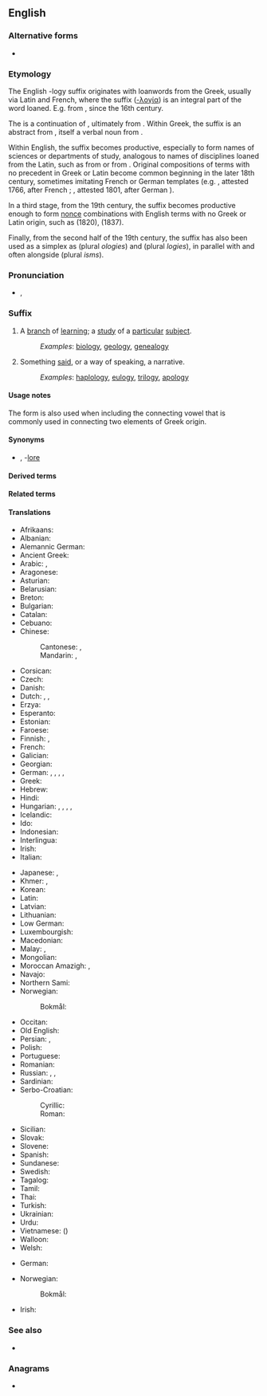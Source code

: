 {{also|logy}}
==English==
{{wikipedia}}

===Alternative forms===
* {{l|en|-ology}}

===Etymology===
{{root|en|ine-pro|*leǵ-}}
The English -logy suffix originates with loanwords from the Greek, usually via Latin and French, where the suffix ([[-λογία]]) is an integral part of the word loaned. E.g. {{m|en|astrology}} from {{m|la|astrologia}}, since the 16th century.

The {{der|en|fr|-logie}} is a continuation of {{der|en|la|-logia}}, ultimately from {{der|en|grc|-λογία}}. Within Greek, the suffix is an {{m|grc|-ία}} abstract from {{m|grc|λόγος|t=account, explanation, narrative}}, itself a verbal noun from {{m|grc|λέγω|t=I [[say]], [[speak]], [[converse]], tell a story}}.

Within English, the suffix becomes productive, especially to form names of sciences or departments of study, analogous to names of disciplines loaned from the Latin, such as {{m|en|astrology}} from {{m|la|astrologia}} or {{m|en|geology}} from {{m|la|geologia}}. Original compositions of terms with no precedent in Greek or Latin become common beginning in the later 18th century, sometimes imitating French or German templates (e.g. {{m|en|insectology}}, attested 1766, after French {{m|fr|insectologie}}; {{m|en|terminology}}, attested 1801, after German {{m|de|Terminologie}}).

In a third stage, from the 19th century, the suffix becomes productive enough to form [[nonce]] combinations with English terms with no Greek or Latin origin, such as {{m|en|undergroundology}} (1820), {{m|en|hatology}} (1837).

Finally, from the second half of the 19th century, the suffix has also been used as a simplex as {{m|en|ology}} (plural ''ologies'') and {{m|en|logy}} (plural ''logies''), in parallel with and often alongside {{m|en|ism}} (plural ''isms'').

===Pronunciation===
* {{enPR|ləjē}}, {{IPA|en|/ləd͡ʒi/}}

===Suffix===
{{en-noun|-logies}}

# A [[branch]] of [[learning]]; a [[study]] of a [[particular]] [[subject]].
#: ''Examples'': [[biology]], [[geology]], [[genealogy]]
# Something [[said]], or a way of speaking, a narrative.
#: ''Examples'': [[haplology]], [[eulogy]], [[trilogy]], [[apology]]

====Usage notes====
The form {{m|en|-ology}} is also used when including the connecting vowel {{m|en|-o-}} that is commonly used in connecting two elements of Greek origin.

====Synonyms====
* {{sense|branch of learning}} {{l|en|-ics}}, -[[lore]]

====Derived terms====
{{suffixsee|en}}
{{der4|en
|acarology
|acridology
|actinobiology
|actinology
|addictology
|adenology
|aerobiology
|aerogeology
|aerology
|aeropalynology
|aesthesiophysiology
|aetiology
|agnatology
|agnoiology
|agnotology
|agrobiology
|agrobiotechnology
|agroecology
|agrohydrology
|agrology
|agrostology
|aitiology
|alcohology
|alethiology
|alethology
|algesiology
|algology
|allergology
|amphibiology
|anaesthesiology
|anaplastology
|andrology
|anesthesiology
|angelology
|angiocardiology
|angiology
|angiopathology
|anthropobiology
|anthropology
|anthrozoology
|aphasiology
|apidology
|apiology
|arachnology
|arbovirology
|archaeology
|archaeomalacology
|archaeozoology
|archeology
|archeomalacology
|archeozoology
|arcology
|areology
|aretalogy
|arteriology
|arthrology
|arthropodology
|Assyriology
|assyriology
|asteroseismology
|astrobiology
|astrogeology
|astrology
|astroseismology
|astrotheology
|atmology
|atomology
|audiology
|autecology
|auxology
|axiology
|bacteriology
|balneology
|baraminology
|benthology
|bioarchaeology
|biocenology
|bioclimatology
|biocoenology
|bioecology
|biology
|biometeorology
|biomusicology
|biomythology
|biopharmacology
|biophysiology
|biopsychology
|biosociology
|biotechnology
|biotoxicology
|boxology
|brachylogy
|bromatology
|bronchoesophagology
|bronchooesophagology
|bronchology
|brontology
|brontotheology
|bryology
|bryotechnology
|bryozoology
|Buddhology
|cacology
|campanology
|arcinology
|cardioangiology
|cardiology
|cardiovasology
|cariology
|carphology
|carpology
|cecidiology
|cecidology
|cereology
|cetology
|characterology
|cheirology
|chelonology
|chemoecology
|chirology
|choreology
|chorology
|chresmology
|Christology
|chorology
|chronobiology
|chronology
|chronopharmacology
|cirripedology
|climatology
|codicology
|codology
|cohomology
|coleopterology
|coloproctology
|comitology
|communicology
|communioecclesiology
|communio-ecclesiology
|conchology
|coniology
|contactology
|coprology
|cosmetology
|cosmobiology
|cosmochronology
|cosmogeology
|cosmology
|cosmotheology
|craniology
|criminology
|criteriology
|crustaceology
|cryobiology
|cryology
|cryotechnology
|cryptology
|cryptozoology
|culturology
|cynology
|cytohistology
|cytology
|cytomorphology
|cytopathology
|cytophysiology
|dactylology
|decalogy
|deltiology
|demonology
|dendroarchaeology
|dendroarcheology
|dendrochronology
|dendroclimatology
|dendrology
|deontology
|dermatology
|dermatopathology
|dermatovenerology
|desmology
|diabetology
|dialectology
|dianoiology
|diatomology
|dietology
|dipterology
|dittology
|docimology
|dosology
|doxology
|dracology
|draconology
|dracontology
|dramatology
|dysteleology
|ecclesiology
|eccrinology
|echinodermology
|echocardiology
|ecoclimatology
|ecohydrology
|ecology
|ecomorphology
|ecopedology
|ecophysiology
|ecopsychology
|ecotechnology
|ecotoxicology
|ecotrophology
|edaphology
|Egyptology
|egyptology
|eidology
|electropathology
|electrophysiology
|electrotechnology
|embryology
|emetology
|encephalology
|endocrinology
|endodontology
|endourology
|enigmatology
|enology
|enterology
|entomology
|environtology
|enzymology
|epeirology
|epidemiology
|epidemology
|epileptology
|epiphytology
|epistemology
|epizootiology
|escapology
|eschatology
|esophagology
|Esperantology
|esthesiophysiology
|ethicotheology
|ethnoarchaeology
|ethnoarcheology
|ethnoecology
|ethnology
|ethnomethodology
|ethnomusicology
|ethnoorganology
|ethno-organology
|ethnopharmacology
|ethnopsychology
|ethology
|etiology
|Etruscology
|etymology
|exobiology
|exogeology
|exomorphology
|fetology
|fornicology
|futurology
|Francology
|galactology
|garbageology
|garbology
|gastrology
|gastroenterology
|gelotology
|gemellology
|geminology
|gemmology
|gemology
|genealogy
|genecology
|geoarchaeology
|geoarcheology
|geobiology
|geochronology
|geocryology
|geoecology
|geohydrology
|geology
|geomicrobiology
|geomorphology
|geopathology
|geopedology
|geotechnology
|geratology
|gerodontology
|gerontology
|glaciology
|glossology
|glottochronology
|glottology
|glycobiology
|gnathology
|gnoseology
|graminology
|grammatology
|graphology
|gynaecology
|gynecology
|hagiology
|haematology
|haematopathology
|haemostaseology
|hamartiology
|hamartology
|haplology
|helcology
|heliology
|helioseismology
|helminthology
|hematology
|hematopathology
|hemostaseology
|henology
|hepatogastroenterology
|hepato-gastroenterology
|hepatology
|heptalogy
|herbology
|heresiology
|herpetology
|heterology
|heteropterology
|hexalogy
|hippology
|histology
|histomorphology
|histopathology
|historiology
|histotechnology
|Hittitology
|hodology
|holomorphology
|hominology
|homoiology
|homology
|horology
|humorology
|hydrobiology
|hydroecology
|hydrogeology
|hydrology
|hydrometeorology
|hydromicrobiology
|hydromorphology
|hymenopterology
|hymnology
|hypnology
|iatroastrology
|iatrotheology
|ichnology
|ichthyology
|ichthyotheology
|iconology
|ideology
|imageology
|imagology
|imamology
|immunobiology
|immunocytology
|immunodermatology
|immunohaematology
|immunohematology
|immunohistology
|immunology
|immunopathology
|implantology
|Indology
|infectiology
|infology
|insectology
|Iranology
|irenology
|iridology
|Islamology
|Japanology
|Judeology
|kairology
|karstology
|karyology
|karyomorphology
|Kibology
|kidology
|killology
|kinesiology
|kinology
|knobology
|Kremlinology
|krenology
|Kurdology
|kymatology
|laryngology
|lepidopterology
|lexicology
|lichenology
|limnozoology
|limnology
|lipidology
|lithology
|lithotheology
|ludology
|lymphology
|malacology
|malacozoology
|maledictology
|mammalogy
|Mariology
|martyrology
|mediology
|meiobenthology
|melissopalynology
|melittology
|melittotheology
|melitto-theology
|menology
|mereology
|mereotopology
|mesology
|messianology
|metabiology
|metaphorology
|metapsychology
|meteorology
|meteoropathology
|methodology
|metrology
|microarchaeology
|microarcheology
|microbiology
|microclimatology
|microhistology
|micrology
|micrometeorology
|micromorphology
|micropalaeontology
|micropaleontology
|micropathology
|microtechnology
|mineralogy
|misology
|missiology
|mixology
|molinology
|monadology
|morology
|morphology
|morphophonology
|museology
|musicology
|Mycenology
|mycetology
|mycology
|myology
|myriapodology
|myrmecology
|mythology
|nanobiotechnology
|nanotechnology
|narcology
|narratology
|necrology
|nematology
|neology
|neonatology
|nephology
|nephrology
|neuroanthropology
|neurobiology
|neurocytology
|neuroendocrinology
|neuroethology
|neurogastroenterology
|neurohistology
|neuroimmunology
|neurology
|neuroophthalmology
|neuro-ophthalmology
|neurootology
|neuropathology
|neuropathophysiology
|neuropharmacology
|neurophenomenology
|neurophysiology
|neuropsychology
|neuropsychopharmacology
|neuroradiology
|neurotechnology
|nidology
|nomology
|noology
|nosology
|nostology
|numerology
|obesitology
|oceanology
|odonatology
|odontology
|odontostomatology
|odorology
|oenology
|oesophagology
|oikology
|omphalology
|oncohaematology
|oncohematology
|oncology
|oneirology
|onology
|onomasiology
|onomatology
|ontology
|ontopsychology
|ontotheology
|oology
|ophiology
|ophthalmology
|optotechnology
|orchidology
|organology
|ornithology
|orology
|orthokeratology
|orthology
|orthopterology
|osmology
|osteoarchaeology
|osteoarcheology
|osteoimmunology
|osteology
|otolaryngology
|otology
|otorhinolaryngology
|ovology
|paedodontology
|paedology
|pædology
|paidology
|palaeanthropology
|palæanthropology
|palaeoanthropology
|palaeobiology
|palaeoclimatology
|palaeoecology
|palaeoecophysiology
|palaeoentomology
|palaeohistology
|palaeohydrology
|palaeoichnology
|palaeoichthyology
|palaeolimnology
|palaeomorphology
|palaeontology
|palaeoosteology
|palaeoparasitology
|palaeopathology
|palaeopedology
|palaeophysiology
|palaeophytology
|palaeornithology
|palaeoserology
|palaeovirology
|palaeozoology
|paleoanthropology
|paleobiology
|paleoclimatology
|paleoecology
|paleoecophysiology
|paleoentomology
|paleohistology
|paleohydrology
|paleoichnology
|paleoichthyology
|paleolimnology
|paleomorphology
|paleontology
|paleoosteology
|paleoparasitology
|paleopathology
|paleopedology
|paleophysiology
|paleophytology
|paleornithology
|paleoserology
|paleovirology
|paleozoology
|palynology
|papyrology
|parachronology
|paralogy
|parapsychology
|parasitology
|paremiology
|parodontology
|pathobiology
|pathohistology
|pathology
|pathophysiology
|pathopsychology
|patrology
|pedobiology
|pedodontology
|pedology
|penology
|pentalogy
|perinatology
|periodontology
|pestology
|petinotheology
|petino-theology
|petrifactology
|petrology
|pharmacology
|pharyngology
|phenology
|phenomenology
|philology
|phlebology
|phonology
|photobiology
|photogeology
|photology
|phraseology
|phrenology
|phthisiology
|phycology
|phyllobiology
|physicotheology
|physico-theology
|physiology
|physiopathology
|phytobalneology
|phytoecology
|phytology
|phytomorphology
|phytonematology
|phytopalaeontology
|phytopaleontology
|phytopathology
|phytopharmacology
|phytophysiology
|phytosociology
|phytotechnology
|phytotheology
|phyto-theology
|pigeonology
|piphilology
|pisteology
|planetology
|planktology
|plumology
|pneumatology
|pneumology
|pneumonology
|podology
|poenology
|poetology
|politology
|polyetiology
|pomology
|ponerology
|posology
|potamology
|praxeology
|primatology
|proctology
|projectiology
|prophetology
|protistology
|protology
|protozoology
|psephology
|pseudoetymology
|pseudo-etymology
|psychobiology
|psychodermatology
|psychoendoneuroimmunology
|psychooncology
|psycho-oncology
|psychology
|psychoneuroendocrinoimmunology
|psychoneuroendocrinology
|psychoneuroimmunology
|psychopathology
|psychopharmacology
|psychophysiology
|psychotraumatology
|pteridology
|pulmology
|pulmonology
|pyramidology
|pyrology
|pyrotheology
|pyro-theology
|quadrilogy
|raciology
|radiobiology
|radioecology
|radiology
|radiooncology
|radiopathology
|radiopharmacology
|rastrology
|reflexology
|reptiliology
|rheology
|rheumatology
|rhinolaryngology
|rhinology
|rhodology
|rhythmology
|roentgenology
|runology
|sacramentology
|sarcology
|scatology
|scenology
|sclerochronology

|Scientology
|sedimentology
|seismology
|selenology
|semasiology
|sematology
|semiology
|senology
|seroepidemiology
|serology
|serpentology
|sexology
|Sinology
|sinology
|sitiology
|skeletochronology
|sociology
|sociobiology
|somatology
|somnology
|sophiology
|sophrology
|soteriology
|Sovietology
|spasmologyy
|speleology
|splanchnology
|spongiology
|sporalogy
|staurology
|stemmatology
|stomatology
|storiology
|strabismology
|strabology
|strigiology
|stromatology
|sucrology
|suggestology
|suicidology
|Sumerology
|symbology
|symptomatology
|symptomology
|syndesmology
|syndromatology
|synecology
|syphilology
|syzygiology
|tautology
|technology
|tegestology
|teleology
|teleradiology
|teratology
|terminology
|testamentology
|tetralogy
|teuthology
|thanatology
|thaumatology
|theology
|theriogenology
|theriology
|thermatology
|thermology
|Thracology
|thremmatology
|Tibetology
|tidology
|timology
|tocology
|tokology
|tonology
|topology
|toxicology
|transfusiology
|translatology
|transplantology
|trassology
|traumatology
|traumatopsychology
|tribology
|trichology
|trichopterology
|trilogy
|tropology
|trophology
|Turcology
|Turkology
|typology
|ufology
|urogynaecology
|urogynecology
|urology
|urooncology
|uro-oncology
|uroradiology
|vaccinology
|venereology
|venology
|vermeology
|vexillology
|victimology
|vinylogy
|virology
|vitaminology
|Volapükology
|volcanology
|vulcanology
|xenobiology
|xenology
|xylology
|zooarchaeology
|zooarcheology
|zooecology
|zoology
|zoomorphology
|zoopalaeontology
|zoopaleontology
|zoosociology
|zumology
|zymology
|zymotechnology
}}

{{der4|en|title=Derived terms pertaining to something said, or a way of speaking, a narrative
|analogy
|apology
|dilogy
|duology
|eulogy
|haplology
|hexalogy
|quadrilogy
|tetralogy
|trilogy
}}

====Related terms====
{{rel4|en
|-logic
|-logical
|-logist
|ology
}}

====Translations====
{{trans-top|branch of learning}}
* Afrikaans: {{t|af|-logië}}
* Albanian: {{t|sq|-logjia}}
* Alemannic German: {{t|gsw|-logie|f}}
* Ancient Greek: {{t|grc|-λογία|f}}
* Arabic: {{t|ar|لوجيا|f|alt=ـلُوجِيَا}}, {{t+|ar|علم|m|alt=عِلْم اَلـ}}
* Aragonese: {{t|an|-lochía|f}}
* Asturian: {{t|ast|-loxía|f}}
* Belarusian: {{t|be|-ло́гія|f}}
* Breton: {{t|br|-loji|f}}
* Bulgarian: {{t|bg|-ло́гия|f}}
* Catalan: {{t+|ca|-logia|f}}
* Cebuano: {{t|ceb|-lohia}}
* Chinese:
*: Cantonese: {{t+|yue|學}}, {{t|yue|学|tr=haak}}
*: Mandarin: {{t+|cmn|學}}, {{t+|cmn|学|tr=xué}}
* Corsican: {{t|co|-lugia|f}}
* Czech: {{t|cs|-logie|f}}
* Danish: {{t+|da|-logi|c}}
* Dutch: {{t+|nl|-logie|f}}, {{t|nl|-kunde}}, {{t|nl|-leer}}
* Erzya: {{t|myv|-тона}}
* Esperanto: {{t|eo|-logio}}
* Estonian: {{t|et|-loogia}}
* Faroese: {{t|fo|-frøði|f}}
* Finnish: {{t+|fi|-logia}}, {{t+|fi|oppi|alt=-oppi}}
* French: {{t+|fr|-logie|f}}
* Galician: {{t+|gl|-loxía|f}}
* Georgian: {{t+|ka|-ლოგია}}
* German: {{t+|de|-kunde|f}}, {{t+|de|Lehre|f|alt=-lehre}}, {{t+|de|Wissenschaft|f|alt=-wissenschaft}}, {{t+|de|-logie|f}}, {{t+|de|-ik|f}}
* Greek: {{t+|el|-λογία|f}}
* Hebrew: {{t+|he|־לוגיה|tr=-logya}}
* Hindi: {{t+|hi|ज्ञान|m|alt=-ज्ञान}}
* Hungarian: {{t|hu|-lógia}}, {{t|hu|-ászat}}, {{t|hu|-észet}}, {{t+|hu|tan|alt=-tan}}, {{t+|hu|tudomány|alt=-tudomány}}
* Icelandic: {{t|is|-fræði}}
* Ido: {{t|io|-logio}}
* Indonesian: {{t|id|-logi}}
* Interlingua: {{t|ia|-logia}}
* Irish: {{t|ga|eolaíocht|f}}
* Italian: {{t+|it|-logia|f}}
{{trans-mid}}
* Japanese: {{t+|ja|学|tr=-がく, -gaku}}, {{t|ja|ロジー|tr=-rojī|alt=-ロジー}} {{qualifier|with non-Japanese words}}
* Khmer: {{t+|km|វិទ្យា|alt=-វិទ្យា}}, {{t|km|សាស្ត្រ|alt=-សាស្ត្រ}}
* Korean: {{t+|ko|학(學)}}
* Latin: {{t|la|-logia|f}}
* Latvian: {{t|lv|-logija|f}}
* Lithuanian: {{t|lt|-logija|f}}
* Low German: {{t|nds|-logie|f}}
* Luxembourgish: {{t|lb|-logie|f}}
* Macedonian: {{t|mk|-логија|f}}
* Malay: {{t+|ms|-logi}}, {{t|ms|kaji}}
* Mongolian: {{t+|mn|зүй}}
* Moroccan Amazigh: {{t|zgh|ⵜⴰⵙⵏ-}}, {{t|zgh|ⵜⵓⵙⵏ-}}
* Navajo: {{t|nv|naalkaah}}
* Northern Sami: {{t|se|-logiija}}
* Norwegian:
*: Bokmål: {{t+|nb|-logi}}
* Occitan: {{t|oc|-logia|f}}
* Old English: {{t|ang|-cræft|m}}
* Persian: {{t+|fa|شناسی|tr=-šenâsi}}, {{t|fa|لوژی|tr=-loži|alt=ـلوژی}}
* Polish: {{t+|pl|-logia|f}}
* Portuguese: {{t+|pt|-logia|f}}
* Romanian: {{t|ro|-logie|f}}
* Russian: {{t+|ru|-ло́гия|f}}, {{t+|ru|ведение|n|alt=-ве́дение}}, {{t+|ru|знание|n|alt=-зна́ние}}
* Sardinian: {{t|sc|-logia|f}}
* Serbo-Croatian:
*: Cyrillic: {{t|sh|-ло̀гија|f}}
*: Roman: {{t|sh|-lògija|f}}
* Sicilian: {{t+|scn|-luggìa|f}}
* Slovak: {{t|sk|-lógia|f}}
* Slovene: {{t|sl|-logija|f}}
* Spanish: {{t+|es|-logía|f}}
* Sundanese: {{t|su|-logi}}
* Swedish: {{t+|sv|-logi|c}}
* Tagalog: {{t|tl|-lohia}}
* Tamil: {{t|ta|-இயல்}}
* Thai: {{t+|th|วิทยา|alt=-วิทยา|tr=-wíttáyaa}}
* Turkish: {{t+|tr|-loji}}
* Ukrainian: {{t|uk|-ло́гія|f}}
* Urdu: {{t|ur|یات|tr=-iyāt}}
* Vietnamese: {{t+|vi|học}} ({{t+|vi|學}})
* Walloon: {{t+|wa|-lodjeye|f}}
* Welsh: {{t|cy|-leg}}
{{trans-bottom}}

{{trans-top|something said}}
* German: {{t|de|-teiler|m}} {{qualifier|set of works}}
{{trans-mid}}
* Norwegian:
*: Bokmål: {{t+|nb|-logi}}
{{trans-bottom}}

{{ttbc-top}}
* Irish: {{t-check|ga|-lógacht|f}}
{{trans-mid}}
{{trans-bottom}}

===See also===
* {{l|en|-nomy}}

===Anagrams===
* {{anagrams|en|a=gloy|Goly}}